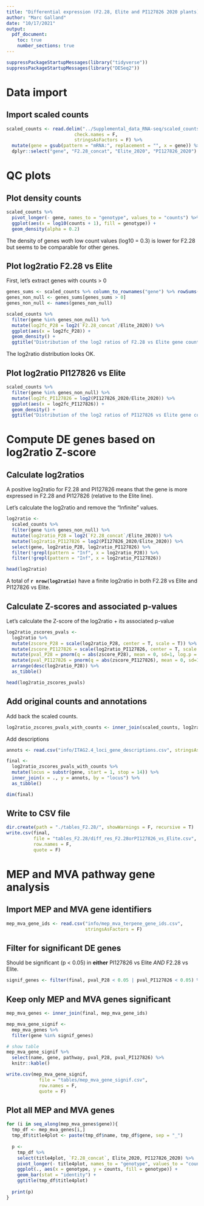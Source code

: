 ```yaml
---
title: "Differential expression (F2.28, Elite and PI127826 2020 plants)"
author: "Marc Galland"
date: "10/17/2021"
output:
  pdf_document:
    toc: true
    number_sections: true
---
```


```r
suppressPackageStartupMessages(library("tidyverse"))
suppressPackageStartupMessages(library("DESeq2"))
```

\newpage

# Data import 

## Import scaled counts

```r
scaled_counts <- read.delim("../Supplemental_data_RNA-seq/scaled_counts.tsv", 
                         check.names = F, 
                         stringsAsFactors = F) %>%
  mutate(gene = gsub(pattern = "mRNA:", replacement = "", x = gene)) %>% 
  dplyr::select("gene", "F2.28_concat", "Elite_2020", "PI127826_2020")
```

\newpage


\newpage

# QC plots 

## Plot density counts

```r
scaled_counts %>% 
  pivot_longer(- gene, names_to = "genotype", values_to = "counts") %>% 
  ggplot(aes(x = log10(counts + 1), fill = genotype)) +
  geom_density(alpha = 0.2)
```
The density of genes woth low count values (log10 = 0.3) is lower for F2.28 but
seems to be comparable for other genes. 

## Plot log2ratio F2.28 vs Elite

First, let's extract genes with counts > 0
```r
genes_sums <- scaled_counts %>% column_to_rownames("gene") %>% rowSums()
genes_non_null <- genes_sums[genes_sums > 0] 
genes_non_null <- names(genes_non_null)
```


```r
scaled_counts %>% 
  filter(gene %in% genes_non_null) %>% 
  mutate(log2fc_P28 = log2(`F2.28_concat`/Elite_2020)) %>% 
  ggplot(aes(x = log2fc_P28)) +
  geom_density() +
  ggtitle("Distribution of the log2 ratios of F2.28 vs Elite gene counts")
```

The log2ratio distribution looks OK. 

## Plot log2ratio PI127826 vs Elite

```r
scaled_counts %>% 
  filter(gene %in% genes_non_null) %>% 
  mutate(log2fc_PI127826 = log2(PI127826_2020/Elite_2020)) %>% 
  ggplot(aes(x = log2fc_PI127826)) +
  geom_density() +
  ggtitle("Distribution of the log2 ratios of PI127826 vs Elite gene counts")
```
\newpage

# Compute DE genes based on log2ratio Z-score

## Calculate log2ratios 

A positive log2ratio for F2.28 and PI127826 means that the gene is more expressed in F2.28 and PI127826 (relative to the Elite line).

Let's calculate the log2ratio and remove the "Infinite" values.  
```r
log2ratio <- 
  scaled_counts %>% 
  filter(gene %in% genes_non_null) %>% 
  mutate(log2ratio_P28 = log2(`F2.28_concat`/Elite_2020)) %>%
  mutate(log2ratio_PI127826 = log2(PI127826_2020/Elite_2020)) %>% 
  select(gene, log2ratio_P28, log2ratio_PI127826) %>% 
  filter(!grepl(pattern = "Inf", x = log2ratio_P28)) %>% 
  filter(!grepl(pattern = "Inf", x = log2ratio_PI127826))

head(log2ratio)
```

A total of **`r nrow(log2ratio)`** have a finite log2ratio in both F2.28 vs Elite and PI127826 vs Elite. 

## Calculate Z-scores and associated p-values

Let's calculate the Z-score of the log2ratio + its associated p-value
```r
log2ratio_zscores_pvals <- 
  log2ratio %>% 
  mutate(zscore_P28 = scale(log2ratio_P28, center = T, scale = T)) %>% 
  mutate(zscore_PI127826 = scale(log2ratio_PI127826, center = T, scale = T)) %>% 
  mutate(pval_P28 = pnorm(q = abs(zscore_P28), mean = 0, sd=1, log.p = FALSE, lower.tail=FALSE)) %>% 
  mutate(pval_PI127826 = pnorm(q = abs(zscore_PI127826), mean = 0, sd=1, log.p = FALSE, lower.tail=FALSE)) %>% 
  arrange(desc(log2ratio_P28)) %>% 
  as_tibble()

head(log2ratio_zscores_pvals)
```
## Add original counts and annotations

Add back the scaled counts. 

```r
log2ratio_zscores_pvals_with_counts <- inner_join(scaled_counts, log2ratio_zscores_pvals, by = "gene") 
```

Add descriptions
```r
annots <- read.csv("info/ITAG2.4_loci_gene_descriptions.csv", stringsAsFactors = F)

final <- 
  log2ratio_zscores_pvals_with_counts %>% 
  mutate(locus = substr(gene, start = 1, stop = 14)) %>% 
  inner_join(x = ., y = annots, by = "locus") %>% 
  as_tibble()

dim(final)
```

## Write to CSV file
```r
dir.create(path = "./tables_F2.28/", showWarnings = F, recursive = T)
write.csv(final, 
          file = "tables_F2.28/diff_res_F2.28orPI127826_vs_Elite.csv", 
          row.names = F, 
          quote = F)
```

\newpage

# MEP and MVA pathway gene analysis

## Import MEP and MVA gene identifiers

```r
mep_mva_gene_ids <- read.csv("info/mep_mva_terpene_gene_ids.csv", 
                             stringsAsFactors = F)
```

## Filter for significant DE genes

Should be significant (p < 0.05) in **either** PI127826 vs Elite _AND_ F2.28 vs Elite. 

```r
signif_genes <- filter(final, pval_P28 < 0.05 | pval_PI127826 < 0.05) %>% pull(gene)
```

## Keep only MEP and MVA genes significant

```r
mep_mva_genes <- inner_join(final, mep_mva_gene_ids) 

mep_mva_gene_signif <- 
  mep_mva_genes %>% 
  filter(gene %in% signif_genes)

# show table
mep_mva_gene_signif %>% 
  select(name, gene, pathway, pval_P28, pval_PI127826) %>% 
  knitr::kable()

write.csv(mep_mva_gene_signif, 
            file = "tables/mep_mva_gene_signif.csv", 
            row.names = F, 
            quote = F)
```

\newpage

## Plot all MEP and MVA genes

```r
for (i in seq_along(mep_mva_genes$gene)){
  tmp_df <- mep_mva_genes[i,]
  tmp_df$title4plot <- paste(tmp_df$name, tmp_df$gene, sep = "_")
  
  p <- 
    tmp_df %>% 
    select(title4plot, `F2.28_concat`, Elite_2020, PI127826_2020) %>% 
    pivot_longer(- title4plot, names_to = "genotype", values_to = "counts") %>% 
    ggplot(., aes(x = genotype, y = counts, fill = genotype)) +
    geom_bar(stat = "identity") + 
    ggtitle(tmp_df$title4plot)
  
  print(p)
}
```
